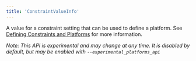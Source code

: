 ```yaml
---
title: 'ConstraintValueInfo'
---
```




A value for a constraint setting that can be used to define a platform. See [Defining Constraints and Platforms](/docs/platforms#constraints-platforms) for more information.

_Note: This API is experimental and may change at any time. It is disabled by default, but may be enabled with `--experimental_platforms_api`_
